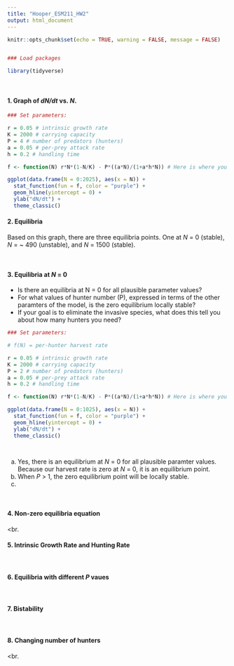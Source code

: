```yaml
---
title: "Hooper_ESM211_HW2"
output: html_document
---
```


```r
knitr::opts_chunk$set(echo = TRUE, warning = FALSE, message = FALSE)


### Load packages 

library(tidyverse)
```

<br>

#### 1. Graph of *dN/dt* vs. *N*. 

```r

### Set parameters: 

r = 0.05 # intrinsic growth rate
K = 2000 # carrying capacity 
P = 4 # number of predators (hunters)
a = 0.05 # per-prey attack rate
h = 0.2 # handling time 

f <- function(N) r*N*(1-N/K) - P*((a*N)/(1+a*h*N)) # Here is where you define the function

ggplot(data.frame(N = 0:2025), aes(x = N)) +
  stat_function(fun = f, color = "purple") +
  geom_hline(yintercept = 0) +
  ylab("dN/dt") +
  theme_classic()

```

#### 2. Equilibria 
Based on this graph, there are three equilibria points. One at *N* = 0 (stable), *N* = ~ 490 (unstable), and *N* = 1500 (stable). 



<br>



#### 3. Equilibria at *N* = 0 
- Is there an equilibria at N = 0 for all plausible parameter values?
- For what values of hunter number (P), expressed in terms of the other paramters of the model, is the zero equilibrium locally stable? 
- If your goal is to eliminate the invasive species, what does this tell you about how many hunters you need? 


```r


### Set parameters: 

# f(N) = per-hunter harvest rate

r = 0.05 # intrinsic growth rate
K = 2000 # carrying capacity 
P = 2 # number of predators (hunters)
a = 0.05 # per-prey attack rate
h = 0.2 # handling time 

f <- function(N) r*N*(1-N/K) - P*((a*N)/(1+a*h*N)) # Here is where you define the function

ggplot(data.frame(N = 0:1025), aes(x = N)) +
  stat_function(fun = f, color = "purple") +
  geom_hline(yintercept = 0) +
  ylab("dN/dt") +
  theme_classic()




```
a. Yes, there is an equilibrium at *N* = 0 for all plausible paramter values. Because our harvest rate is zero at *N* = 0, it is an equilibrium point. 
b. When *P* > 1, the zero equilibrium point will be locally stable. 
c. 


<br>


#### 4. Non-zero equilibria equation



<br.



#### 5. Intrinsic Growth Rate and Hunting Rate


<br>



#### 6. Equilibria with different *P* vaues


<br>



#### 7. Bistability


<br>



#### 8. Changing number of hunters

<br.

